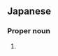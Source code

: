==Japanese==
{{ja-kanjitab|まさ|ひで}}

===Proper noun===
{{ja-pos|proper|まさひで}}

# {{given name|male|lang=ja|sort=まさひで}}